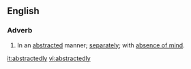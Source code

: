 ==English==

===Adverb===
{{en-adv}}

# In an [[abstracted]] manner; [[separately]]; with [[absence of mind]].

[[it:abstractedly]]
[[vi:abstractedly]]